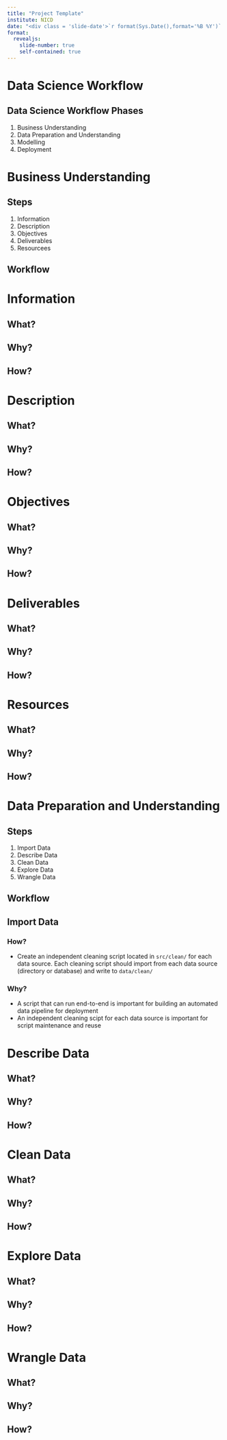 ```yaml
---
title: "Project Template"
institute: NICD
date: "<div class = 'slide-date'>`r format(Sys.Date(),format='%B %Y')` <div>"
format:
  revealjs:
    slide-number: true
    self-contained: true
---
```


# Data Science Workflow

## Data Science Workflow Phases

1. Business Understanding
2. Data Preparation and Understanding
3. Modelling
4. Deployment

# Business Understanding

## Steps

1. Information
2. Description
3. Objectives
4. Deliverables
5. Resourcees

## Workflow

# Information

## What?

## Why?

## How?

# Description

## What?

## Why?

## How?

# Objectives

## What?

## Why?

## How?

# Deliverables

## What?

## Why?

## How?

# Resources

## What?

## Why?

## How?

# Data Preparation and Understanding

## Steps

1. Import Data
2. Describe Data
3. Clean Data
4. Explore Data
5. Wrangle Data

## Workflow

## Import Data

### How?

- Create an independent cleaning script located in `src/clean/` for each data source. Each cleaning script should import from each data source (directory or database) and write to `data/clean/`

### Why?

- A script that can run end-to-end is important for building an automated data pipeline for deployment
- An independent cleaning scipt for each data source is important for script maintenance and reuse

# Describe Data

## What?

## Why?

## How?

# Clean Data

## What?

## Why?

## How?

# Explore Data

## What?

## Why?

## How?

# Wrangle Data

## What?

## Why?

## How?
